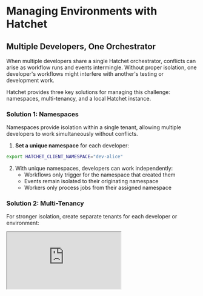 
# Managing Environments with Hatchet

## Multiple Developers, One Orchestrator

When multiple developers share a single Hatchet orchestrator, conflicts can arise as workflow runs and events intermingle. Without proper isolation, one developer's workflows might interfere with another's testing or development work.

Hatchet provides three key solutions for managing this challenge: namespaces, multi-tenancy, and a local Hatchet instance.

### Solution 1: Namespaces

Namespaces provide isolation within a single tenant, allowing multiple developers to work simultaneously without conflicts.

1. **Set a unique namespace** for each developer:

```bash
export HATCHET_CLIENT_NAMESPACE="dev-alice"
```

2. With unique namespaces, developers can work independently:
   - Workflows only trigger for the namespace that created them
   - Events remain isolated to their originating namespace
   - Workers only process jobs from their assigned namespace

### Solution 2: Multi-Tenancy

For stronger isolation, create separate tenants for each developer or environment:

<iframe
  className="aspect-video w-full my-4"
  src="https://www.youtube.com/embed/r9NY_nqvqig?si=8cmpM94uYm43jqJI"
  allow="accelerometer; autoplay; clipboard-write; encrypted-media; gyroscope; picture-in-picture"
  allowFullScreen
/>

1. Access the tenant dropdown in the dashboard (bottom left)
2. Select "Add New Tenant" and provide a descriptive name
3. Generate a new token for that tenant
4. Each developer configures their environment with their designated tenant token

### Solution 3: Local Hatchet Instance

If you are using Hatchet locally, you can create a local instance of Hatchet to manage your isolated local development environment. Follow instructions [here](../self-hosting/hatchet-lite.mdx) to get started.

### Recommended Setups

**For Development Teams:**

- **Small teams:** Use namespaces within a shared development tenant
- **Larger teams:** Leverage local hatchet instances to create separate tenants for each developer
- **Production/staging:** Use dedicated tenants with controlled access

**Implementation Example:**

```
Dev Team Setup:
- Central Hatchet Instance
  ├── Tenant: development
  │   ├── Namespace: dev-alice
  │   ├── Namespace: dev-bob
  │   └── Namespace: dev-charlie
  ├── Tenant: staging
  └── Tenant: production
```

## Best Practices

- **Unique Identifiers:** Use consistent, unique identifiers for namespaces and tenants
- **Environment Variables:** Set namespace variables in your local environment or .env files
- **Token Security:** Treat tenant tokens as sensitive data and avoid sharing them
- **Coordination:** Establish naming conventions and communicate among team members to avoid conflicts
